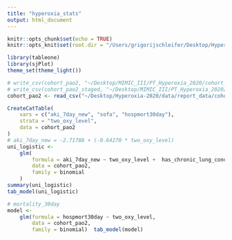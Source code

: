 ```yaml
---
title: "hyperoxia_stats"
output: html_document
---
```


```r
knitr::opts_chunk$set(echo = TRUE)
knitr::opts_knit$set(root.dir = "/Users/grigorijschleifer/Desktop/Hyperoxia-2020/data/")
```

```r
library(tableone)
library(sjPlot)
theme_set(theme_light())
```

```r
# write_csv(cohort_pao2, "~/Desktop/MIMIC_III/PT_Hyperoxia_2020/cohort_pao2.csv")
# write_csv(cohort_pao2_staged, "~/Desktop/MIMIC_III/PT_Hyperoxia_2020/cohort_pao2_staged.csv")
cohort_pao2 <- read_csv("~/Desktop/Hyperoxia-2020/data/report_data/cohort_pao2.csv")
```

```r
CreateCatTable(
    vars = c("aki_7day_new", "sofa", "hospmort30day"),
    strata = "two_oxy_level",
    data = cohort_pao2
)
# aki_7day_new = -2.71788 + (-0.64270 * two_oxy_level) 
uni_logistic <-
    glm(
        formula = aki_7day_new ~ two_oxy_level +  has_chronic_lung_conditions + sofa,
        data = cohort_pao2,
        family = binomial
    )
summary(uni_logistic)
tab_model(uni_logistic)

# mortality_30day
model <-
    glm(formula = hospmort30day ~ two_oxy_level,
        data = cohort_pao2,
        family = binomial)  tab_model(model) 
``` 
